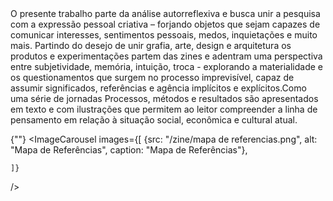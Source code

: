 
<div className="space-y-8">
  <div className="prose prose-lg max-w-none">
  O presente trabalho parte da análise autorreflexiva e busca unir a pesquisa com a expressão pessoal criativa – forjando objetos que sejam capazes de comunicar interesses, sentimentos pessoais, medos, inquietações e muito mais. Partindo do desejo de unir grafia, arte, design e arquitetura os produtos e experimentações partem das zines e adentram uma perspectiva  entre subjetividade, memória, intuição, troca - explorando a materialidade e os questionamentos que surgem no processo imprevisível, capaz de assumir significados, referências e agência implícitos e explícitos.Como uma série de jornadas Processos, métodos e resultados são apresentados em texto e com ilustrações que permitem ao leitor compreender a linha de pensamento em relação à situação social, econômica e cultural atual.
  </div>

  {""}
  <ImageCarousel
    images={[
        {src: "/zine/mapa de referencias.png", alt: "Mapa de Referências", caption: "Mapa de Referências"},
  
    ]}
  />


</div>

